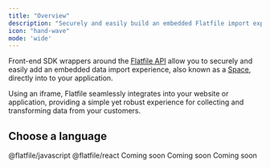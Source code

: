 ```yaml
---
title: "Overview"
description: "Securely and easily build an embedded Flatfile import experience into your client-side application"
icon: "hand-wave"
mode: 'wide'
---
```


Front-end SDK wrappers around the [Flatfile API](https://reference.flatfile.com/docs/api/) allow you to securely and easily add an embedded data import experience, also known as a [Space](/concepts/spaces), directly into to your application.

Using an iframe, Flatfile seamlessly integrates into your website or application, providing a simple yet robust experience for collecting and transforming data from your customers.

## Choose a language

<CardGroup cols={2}>
  <Card title="Javascript" icon="js" href="/use-cases/embedding/javascript">
  @flatfile/javascript
  </Card>
  <Card title="React" icon="react" href="/use-cases/embedding/react">
  @flatfile/react
  </Card>
  <Card title="AngularJs" icon="angular">
  Coming soon
  </Card>
  <Card title="Vue" icon="vuejs">
  Coming soon
  </Card>
  <Card title="Ember" icon="ember">
  Coming soon
  </Card>
</CardGroup>



